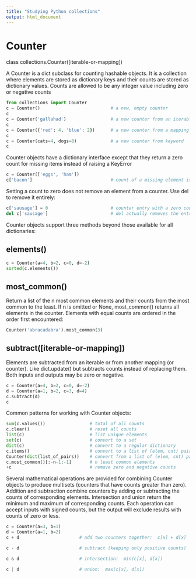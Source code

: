 ```yaml
---
title: "Studying Python collections"
output: html_document
---
```


# Counter

class collections.Counter([iterable-or-mapping])

A Counter is a dict subclass for counting hashable objects. It is a collection where elements are stored as dictionary keys and their counts are stored as dictionary values. Counts are allowed to be any integer value including zero or negative counts

```python
from collections import Counter
c = Counter()                           # a new, empty counter
c
c = Counter('gallahad')                 # a new counter from an iterable
c
c = Counter({'red': 4, 'blue': 2})      # a new counter from a mapping
c
c = Counter(cats=4, dogs=8)             # a new counter from keyword 
c
```

Counter objects have a dictionary interface except that they return a zero count for missing items instead of raising a KeyError 

```python
c = Counter(['eggs', 'ham'])
c['bacon']                              # count of a missing element is zero
```
Setting a count to zero does not remove an element from a counter. Use del to remove it entirely:

```python
c['sausage'] = 0                        # counter entry with a zero count
del c['sausage']                        # del actually removes the entry

```

Counter objects support three methods beyond those available for all dictionaries:

## elements()

```python
c = Counter(a=4, b=2, c=0, d=-2)
sorted(c.elements())
```

## most_common()

Return a list of the n most common elements and their counts from the most common to the least. If n is omitted or None, most_common() returns all elements in the counter. Elements with equal counts are ordered in the order first encountered:

```python
Counter('abracadabra').most_common(3)
```

## subtract([iterable-or-mapping])

Elements are subtracted from an iterable or from another mapping (or counter). Like dict.update() but subtracts counts instead of replacing them. Both inputs and outputs may be zero or negative.

```python
c = Counter(a=4, b=2, c=0, d=-2)
d = Counter(a=1, b=2, c=3, d=4)
c.subtract(d)
c
```

Common patterns for working with Counter objects:

```python
sum(c.values())                 # total of all counts
c.clear()                       # reset all counts
list(c)                         # list unique elements
set(c)                          # convert to a set
dict(c)                         # convert to a regular dictionary
c.items()                       # convert to a list of (elem, cnt) pairs
Counter(dict(list_of_pairs))    # convert from a list of (elem, cnt) pairs
c.most_common()[:-n-1:-1]       # n least common elements
+c                              # remove zero and negative counts
```

Several mathematical operations are provided for combining Counter objects to produce multisets (counters that have counts greater than zero). Addition and subtraction combine counters by adding or subtracting the counts of corresponding elements. Intersection and union return the minimum and maximum of corresponding counts. Each operation can accept inputs with signed counts, but the output will exclude results with counts of zero or less.

```python
c = Counter(a=3, b=1)
d = Counter(a=1, b=2)
c + d                       # add two counters together:  c[x] + d[x]

c - d                       # subtract (keeping only positive counts)

c & d                       # intersection:  min(c[x], d[x]) 

c | d                       # union:  max(c[x], d[x])
```
